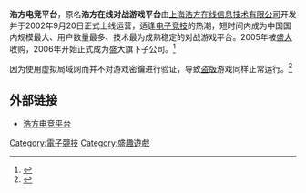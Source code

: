 {{expand|time=2014-03-22T12:14:55+00:00}}
'''浩方电竞平台'''，原名'''浩方在线对战游戏平台'''由[[上海浩方在线信息技术有限公司|上海浩方在线信息技术有限公司]]开发并于2002年9月20日正式上线运营，适逢[[电子竞技|电子竞技]]的热潮，短时间内成为中国国内规模最大、用户数量最多、技术最为成熟稳定的对战游戏平台。2005年被[[盛大|盛大]]收购，2006年开始正式成为盛大旗下子公司。<ref>{{cite web |author1=莫争春 |title=电子竞技平台进入国际快车道 |url=https://tech.sina.com.cn/it/2007-11-29/10121881504.shtml |website=新浪 |publisher=新快报 |access-date=2021-01-16 |archive-date=2021-01-21 |archive-url=https://web.archive.org/web/20210121231347/https://tech.sina.com.cn/it/2007-11-29/10121881504.shtml |dead-url=no }}</ref>

因为使用虚拟局域网而并不对游戏密鑰进行验证，导致[[盗版|盗版]]游戏同样正常运行。<ref>{{cite web |author1=17173 |title=从浩方到起凡 一代竞技人李立钧十年心路 |url=http://news.17173.com/content/2010-02-28/20100228101201165.shtml |website=17173 |access-date=2021-01-16 |archive-date=2021-01-21 |archive-url=https://web.archive.org/web/20210121214915/http://news.17173.com/content/2010-02-28/20100228101201165.shtml |dead-url=no }}</ref>

==外部链接==
*[https://web.archive.org/web/20081206171113/http://www1.cga.com.cn/ 浩方电竞平台] 
{{Website-stub}}

{{盛大网络}}

[[Category:電子競技|Category:電子競技]]
[[Category:盛趣遊戲|Category:盛趣遊戲]]
